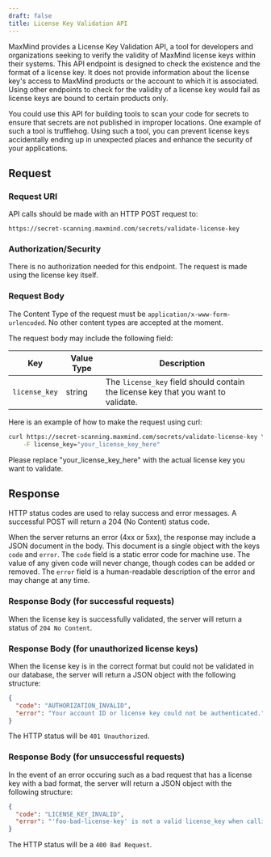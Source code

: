 ```yaml
---
draft: false
title: License Key Validation API
---
```


MaxMind provides a License Key Validation API, a tool for developers and
organizations seeking to verify the validity of MaxMind license keys within
their systems. This API endpoint is designed to check the existence and the
format of a license key. It does not provide information about the license key's
access to MaxMind products or the account to which it is associated. Using other
endpoints to check for the validity of a license key would fail as license keys
are bound to certain products only.

You could use this API for building tools to scan your code for secrets to
ensure that secrets are not published in improper locations. One example of such
a tool is trufflehog. Using such a tool, you can prevent license keys
accidentally ending up in unexpected places and enhance the security of your
applications.

## Request

### Request URI

API calls should be made with an HTTP POST request to:

`https://secret-scanning.maxmind.com/secrets/validate-license-key`

### Authorization/Security

There is no authorization needed for this endpoint. The request is made using
the license key itself.

### Request Body

The Content Type of the request must be `application/x-www-form-urlencoded`. No
other content types are accepted at the moment.

The request body may include the following field:

| Key           | Value Type | Description                                                                       |
| ------------- | ---------- | --------------------------------------------------------------------------------- |
| `license_key` | string     | The `license_key` field should contain the license key that you want to validate. |

Here is an example of how to make the request using curl:

```bash
curl https://secret-scanning.maxmind.com/secrets/validate-license-key \
    -F license_key="your_license_key_here"
```

Please replace "your_license_key_here" with the actual license key you want to
validate.

## Response

HTTP status codes are used to relay success and error messages. A successful
POST will return a 204 (No Content) status code.

When the server returns an error (4xx or 5xx), the response may include a JSON
document in the body. This document is a single object with the keys `code` and
`error`. The `code` field is a static error code for machine use. The value of
any given code will never change, though codes can be added or removed. The
`error` field is a human-readable description of the error and may change at any
time.

### Response Body (for successful requests)

When the license key is successfully validated, the server will return a status
of `204 No Content`.

### Response Body (for unauthorized license keys)

When the license key is in the correct format but could not be validated in our
database, the server will return a JSON object with the following structure:

```json
{
  "code": "AUTHORIZATION_INVALID",
  "error": "Your account ID or license key could not be authenticated."
}
```

The HTTP status will be `401 Unauthorized`.

### Response Body (for unsuccessful requests)

In the event of an error occuring such as a bad request that has a license key
with a bad format, the server will return a JSON object with the following
structure:

```json
{
  "code": "LICENSE_KEY_INVALID",
  "error": "'foo-bad-license-key' is not a valid license_key when calling /secrets/validate-license-key"
}
```

The HTTP status will be a `400 Bad Request`.
